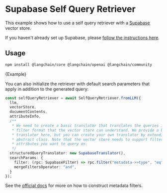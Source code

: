 # Supabase Self Query Retriever

This example shows how to use a self query retriever with a [Supabase](https://supabase.com) vector store.

If you haven't already set up Supabase, please [follow the instructions here](/docs/integrations/vectorstores/supabase).

## Usage


<IntegrationInstallTooltip></IntegrationInstallTooltip>

```bash npm2yarn
npm install @langchain/core @langchain/openai @langchain/community
```


<CodeBlock language="typescript">{Example}</CodeBlock>

You can also initialize the retriever with default search parameters that apply in
addition to the generated query:

```typescript
const selfQueryRetriever = await SelfQueryRetriever.fromLLM({
  llm,
  vectorStore,
  documentContents,
  attributeInfo,
  /**
   * We need to create a basic translator that translates the queries into a
   * filter format that the vector store can understand. We provide a basic translator
   * translator here, but you can create your own translator by extending BaseTranslator
   * abstract class. Note that the vector store needs to support filtering on the metadata
   * attributes you want to query on.
   */
  structuredQueryTranslator: new SupabaseTranslator(),
  searchParams: {
    filter: (rpc: SupabaseFilter) => rpc.filter("metadata->>type", "eq", "movie"),,
    mergeFiltersOperator: "and",
  }
});
```

See the [official docs](https://postgrest.org/en/stable/references/api/tables_views.html?highlight=operators#json-columns) for more on how to construct metadata filters.
